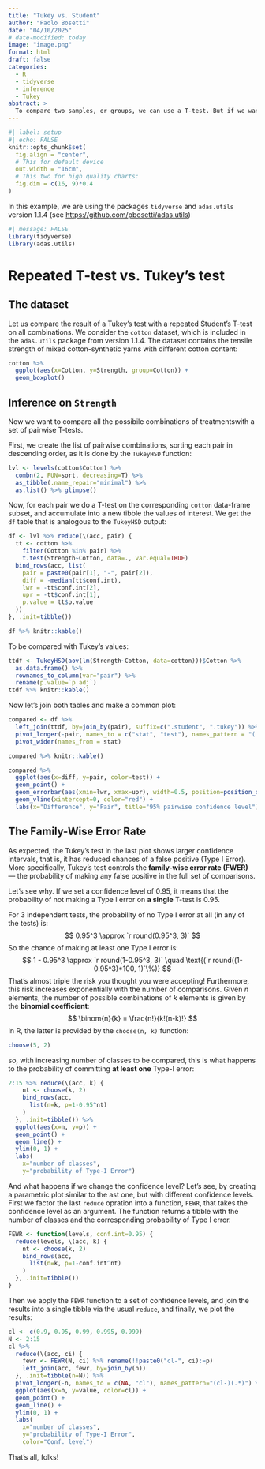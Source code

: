 ```yaml
---
title: "Tukey vs. Student"
author: "Paolo Bosetti"
date: "04/10/2025"
# date-modified: today
image: "image.png"
format: html
draft: false
categories: 
  - R
  - tidyverse
  - inference
  - Tukey
abstract: >
  To compare two samples, or groups, we can use a T-test. But if we want to compare more than two groups, we need to use Tukey's test. In this post we investigate the reason why a Tukey's test is more appropriate and robust than a set of pairwise T-tests for all possible combinations of groups. This is also an excuse to illustrate the power of `purrr` and `dplyr` packages, specifically for the use of `map`/`reduce`, `join_left`, and `pivot_longer`/`pivot_wider` functions.
---
```


```r
#| label: setup
#| echo: FALSE
knitr::opts_chunk$set(
  fig.align = "center",
  # This for default device
  out.width = "16cm",
  # This two for high quality charts:
  fig.dim = c(16, 9)*0.4
)
```

:::{.callout-note title="Packages that we need"}
In this example, we are using the packages `tidyverse` and `adas.utils` version 1.1.4 (see <https://github.com/pbosetti/adas.utils>)

```r
#| message: FALSE
library(tidyverse)
library(adas.utils)
```
:::

# Repeated T-test vs. Tukey's test

## The dataset

Let us compare the result of a Tukey's test with a repeated Student's T-test on all combinations. We consider the `cotton` dataset, which is included in the `adas.utils` package from version 1.1.4. The dataset contains the tensile strength of mixed cotton-synthetic yarns with different cotton content:

```r
cotton %>% 
  ggplot(aes(x=Cotton, y=Strength, group=Cotton)) +
  geom_boxplot()
```

## Inference on `Strength`

Now we want to compare all the possibile combinations of treatmentswith a set of pairwise T-tests.

First, we create the list of pairwise combinations, sorting each pair in descending order, as it is done by the `TukeyHSD` function:

```r
lvl <- levels(cotton$Cotton) %>% 
  combn(2, FUN=sort, decreasing=T) %>% 
  as_tibble(.name_repair="minimal") %>% 
  as.list() %>% glimpse()
```

Now, for each pair we do a T-test on the corresponding `cotton` data-frame subset, and accumulate into a new tibble the values of interest. We get the `df` table that is analogous to the `TukeyHSD` output:

```r
df <- lvl %>% reduce(\(acc, pair) {
  tt <- cotton %>% 
    filter(Cotton %in% pair) %>% 
    t.test(Strength~Cotton, data=., var.equal=TRUE)
  bind_rows(acc, list(
    pair = paste0(pair[1], "-", pair[2]),
    diff = -median(tt$conf.int),
    lwr = -tt$conf.int[2],
    upr = -tt$conf.int[1],
    p.value = tt$p.value
  ))
}, .init=tibble()) 

df %>% knitr::kable()
```

To be compared with Tukey's values:

```r
ttdf <- TukeyHSD(aov(lm(Strength~Cotton, data=cotton)))$Cotton %>% 
  as.data.frame() %>% 
  rownames_to_column(var="pair") %>% 
  rename(p.value=`p adj`)
ttdf %>% knitr::kable()
```

Now let's join both tables and make a common plot:

```r
compared <- df %>% 
  left_join(ttdf, by=join_by(pair), suffix=c(".student", ".tukey")) %>% 
  pivot_longer(-pair, names_to = c("stat", "test"), names_pattern = "(.*)\\.(student|tukey)$") %>% 
  pivot_wider(names_from = stat)

compared %>% knitr::kable()
```

```r
compared %>%
  ggplot(aes(x=diff, y=pair, color=test)) + 
  geom_point() + 
  geom_errorbar(aes(xmin=lwr, xmax=upr), width=0.5, position=position_dodge()) + 
  geom_vline(xintercept=0, color="red") +
  labs(x="Difference", y="Pair", title="95% pairwise confidence level")
```

## The Family-Wise Error Rate

:::{.callout-important title="The Family-Wise Error Rate"}
As expected, the Tukey's test in the last plot shows larger confidence intervals, that is, it has reduced chances of a false positive (Type I Error). More specifically, Tukey's test controls the **family-wise error rate (FWER)** --- the probability of making any false positive in the full set of comparisons.
:::

Let's see why. If we set a confidence level of 0.95, it means that the probability of not making a Type I error on **a single** T-test is 0.95.

For 3 independent tests, the probability of no Type I error at all (in any of the tests) is:
$$
0.95^3 \approx `r round(0.95^3, 3)`
$$
So the chance of making at least one Type I error is:
$$
1 - 0.95^3 \approx `r round(1-0.95^3, 3)` \quad \text{(`r round((1-0.95^3)*100, 1)`\%)}
$$
That's almost triple the risk you thought you were accepting! Furthermore, this risk increases exponentially with the number of comparisons. Given $n$ elements, the number of possible combinations of $k$ elements is given by the **binomial coefficient**:
$$
\binom{n}{k} = \frac{n!}{k!(n-k)!}
$$
In R, the latter is provided by the `choose(n, k)` function:
```r
choose(5, 2)
```

so, with increasing number of classes to be compared, this is what happens to the probability of committing **at least one** Type-I error:

```r
2:15 %>% reduce(\(acc, k) {
    nt <- choose(k, 2)
    bind_rows(acc,
      list(n=k, p=1-0.95^nt)
    )
  }, .init=tibble()) %>% 
  ggplot(aes(x=n, y=p)) +
  geom_point() +
  geom_line() +
  ylim(0, 1) +
  labs(
    x="number of classes", 
    y="probability of Type-I Error")
```

And what happens if we change the confidence level? Let's see, by creating a parametric plot similar to the ast one, but with different confidence levels. First we factor the last `reduce` opration into a function, `FEWR`, that takes the confidence level as an argument. The function returns a tibble with the number of classes and the corresponding probability of Type I error.

```r
FEWR <- function(levels, conf.int=0.95) {
  reduce(levels, \(acc, k) {
    nt <- choose(k, 2)
    bind_rows(acc,
      list(n=k, p=1-conf.int^nt)
    )
  }, .init=tibble()) 
}
```

Then we apply the `FEWR` function to a set of confidence levels, and join the results into a single tibble via the usual `reduce`, and finally, we plot the results:

```r
cl <- c(0.9, 0.95, 0.99, 0.995, 0.999) 
N <- 2:15
cl %>% 
  reduce(\(acc, ci) {
    fewr <- FEWR(N, ci) %>% rename(!!paste0("cl-", ci):=p)
    left_join(acc, fewr, by=join_by(n))
  }, .init=tibble(n=N)) %>% 
  pivot_longer(-n, names_to = c(NA, "cl"), names_pattern="(cl-)(.*)") %>% 
  ggplot(aes(x=n, y=value, color=cl)) + 
  geom_point() + 
  geom_line() + 
  ylim(0, 1) + 
  labs(
    x="number of classes", 
    y="probability of Type-I Error", 
    color="Conf. level")
```





:::thatsall
That's all, folks!
:::